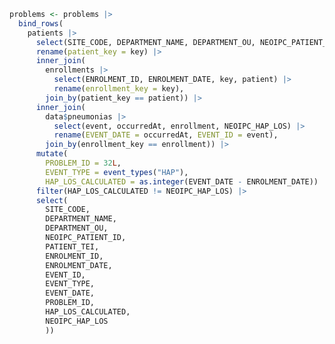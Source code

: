 ```r
problems <- problems |>
  bind_rows(
    patients |>
      select(SITE_CODE, DEPARTMENT_NAME, DEPARTMENT_OU, NEOIPC_PATIENT_ID, PATIENT_TEI, key) |>
      rename(patient_key = key) |>
      inner_join(
        enrollments |>
          select(ENROLMENT_ID, ENROLMENT_DATE, key, patient) |>
          rename(enrollment_key = key),
        join_by(patient_key == patient)) |>
      inner_join(
        data$pneumonias |>
          select(event, occurredAt, enrollment, NEOIPC_HAP_LOS) |>
          rename(EVENT_DATE = occurredAt, EVENT_ID = event),
        join_by(enrollment_key == enrollment)) |>
      mutate(
        PROBLEM_ID = 32L,
        EVENT_TYPE = event_types("HAP"),
        HAP_LOS_CALCULATED = as.integer(EVENT_DATE - ENROLMENT_DATE)) |>
      filter(HAP_LOS_CALCULATED != NEOIPC_HAP_LOS) |>
      select(
        SITE_CODE,
        DEPARTMENT_NAME,
        DEPARTMENT_OU,
        NEOIPC_PATIENT_ID,
        PATIENT_TEI,
        ENROLMENT_ID,
        ENROLMENT_DATE,
        EVENT_ID,
        EVENT_TYPE,
        EVENT_DATE,
        PROBLEM_ID,
        HAP_LOS_CALCULATED,
        NEOIPC_HAP_LOS
        ))
```
